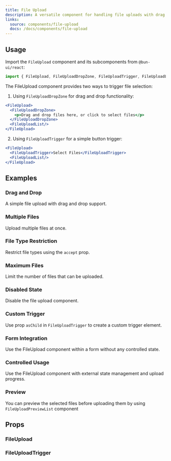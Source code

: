 ```yaml
---
title: File Upload
description: A versatile component for handling file uploads with drag and drop support.
links:
  source: components/file-upload
  docs: /docs/components/file-upload
---
```


<ComponentPreview name="file-upload-basic" />

## Usage

Import the `FileUpload` component and its subcomponents from `@bun-ui/react`:

```jsx
import { FileUpload, FileUploadDropZone, FileUploadTrigger, FileUploadList } from "@bun-ui/react"
```

The FileUpload component provides two ways to trigger file selection:

1. Using `FileUploadDropZone` for drag and drop functionality:

```jsx
<FileUpload>
  <FileUploadDropZone>
    <p>Drag and drop files here, or click to select files</p>
  </FileUploadDropZone>
  <FileUploadList/>
</FileUpload>
```

2. Using `FileUploadTrigger` for a simple button trigger:

```jsx
<FileUpload>
  <FileUploadTrigger>Select Files</FileUploadTrigger>
  <FileUploadList/>
</FileUpload>
```

## Examples

### Drag and Drop

A simple file upload with drag and drop support.

<ComponentPreview name="file-upload-drop" />

### Multiple Files

Upload multiple files at once.

<ComponentPreview name="file-upload-multiple" />

### File Type Restriction

Restrict file types using the `accept` prop.

<ComponentPreview name="file-upload-accept" />

### Maximum Files

Limit the number of files that can be uploaded.

<ComponentPreview name="file-upload-max-files" />

### Disabled State

Disable the file upload component.

<ComponentPreview name="file-upload-disabled" />

### Custom Trigger

Use prop `asChild` in `FileUploadTrigger` to create a custom trigger element.

<ComponentPreview name="file-upload-custom-trigger" />

### Form Integration

Use the FileUpload component within a form without any controlled state.

<ComponentPreview name="file-upload-form" />

### Controlled Usage

Use the FileUpload component with external state management and upload progress.

<ComponentPreview name="file-upload-controlled" />

### Preview

You can preview the selected files before uploading them by using `FileUploadPreviewList` component

<ComponentPreview name="file-upload-preview" />

## Props

### FileUpload

<APITable interfaceName="FileUploadProps" />

### FileUploadTrigger

<APITable interfaceName="FileUploadTriggerProps" />

